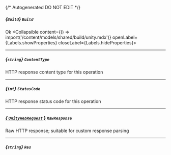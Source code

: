 {/* Autogenerated DO NOT EDIT  */}

##### *{`Build`}* `Build`
Ok
<Collapsible content={() => import('/content/models/shared/build/unity.mdx')} openLabel={Labels.showProperties} closeLabel={Labels.hideProperties}>
</Collapsible>

---
##### *{`string`}* `ContentType`
HTTP response content type for this operation

---
##### *{`int`}* `StatusCode`
HTTP response status code for this operation

---
##### [*{ `UnityWebRequest` }*](https://docs.unity3d.com/2021.3/Documentation/ScriptReference/Networking.UnityWebRequest.html) `RawResponse`
Raw HTTP response; suitable for custom response parsing

---
##### *{`string`}* `Res`


